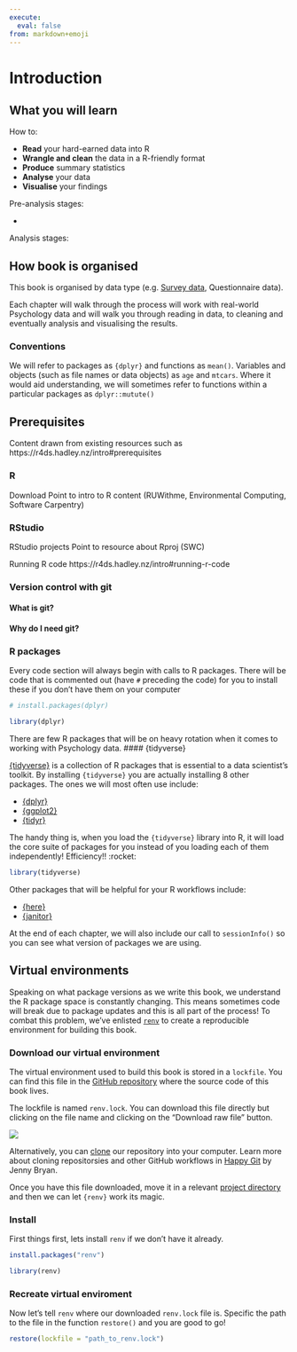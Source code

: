 ```yaml
---
execute:
  eval: false
from: markdown+emoji
---  
```


# Introduction {.unnumbered}

## What you will learn

How to: 

- **Read** your hard-earned data into R 
- **Wrangle and clean** the data in a R-friendly format
- **Produce** summary statistics
- **Analyse** your data
- **Visualise** your findings

Pre-analysis stages: 

- 

Analysis stages: 



<!-- Some simply, yet profound conceptual diagram that shows the reader all these processes -->

## How book is organised 

This book is organised by data type (e.g. [Survey data](survey.qmd), Questionnaire data). 

Each chapter will walk through the process will work with real-world Psychology data and will walk you through  reading in data, to cleaning and eventually analysis and visualising the results. 

### Conventions

We will refer to packages as `{dplyr}` and functions as `mean()`. Variables and objects (such as file names or data objects) as `age` and `mtcars`. Where it would aid understanding, we will sometimes refer to functions within a particular packages as `dplyr::mutute()`

## Prerequisites 

Content drawn from existing resources such as https://r4ds.hadley.nz/intro#prerequisites

### R 
Download 
Point to intro to R content (RUWithme, Environmental Computing, Software Carpentry)
	
### RStudio 
RStudio projects
Point to resource about Rproj (SWC)

Running R code
https://r4ds.hadley.nz/intro#running-r-code

### Version control with git

#### What is git?

#### Why do I need git?

<!-- Point to Happy with git R -->

### R packages

Every code section will always begin with calls to R packages. There will be code that is commented out (have `#` preceding the code) for you to install these if you don't have them on your computer

```r
# install.packages(dplyr)

library(dplyr)
```

There are few R packages that will be on heavy rotation when it comes to working with Psychology data. 
#### {tidyverse}

[{tidyverse}](https://www.tidyverse.org/) is a collection of R packages that is essential to a data scientist's toolkit. By installing `{tidyverse}` you are actually installing 8 other packages. The ones we will most often use include: 

- [{dplyr}](https://dplyr.tidyverse.org/)
- [{ggplot2}](https://ggplot2.tidyverse.org/)
- [{tidyr}](https://tidyr.tidyverse.org/)

The handy thing is, when you load the `{tidyverse}` library into R, it will load the core suite of packages for you instead of you loading each of them independently! Efficiency!! :rocket:

```r
library(tidyverse)
```

Other packages that will be helpful for your R workflows include: 

- [{here}](https://here.r-lib.org/)  
- [{janitor}](http://sfirke.github.io/janitor/)

At the end of each chapter, we will also include our call to `sessionInfo()` so you can see what version of packages we are using. 

## Virtual environments

Speaking on what package versions as we write this book, we understand the R package space is constantly changing. This means sometimes code will break due to package updates and this is all part of the process! To combat this problem, we've enlisted [`renv`](https://rstudio.github.io/renv/articles/renv.html#getting-started) to create a reproducible environment for building this book. 

### Download our virtual environment

The virtual environment used to build this book is stored in a `lockfile`. You can find this file in the [GitHub repository](https://github.com/unsw-edu-au/r4psych) where the source code of this book lives. 

The lockfile is named `renv.lock`. You can download this file directly but clicking on the file name and clicking on the "Download raw file" button.

![](images/renv.png)

Alternatively, you can [clone](https://happygitwithr.com/clone.html?q=clone#clone) our repository into your computer. Learn more about cloning repositorsies and other GitHub workflows in [Happy Git](https://happygitwithr.com/) by Jenny Bryan. 

Once you have this file downloaded, move it in a relevant [project directory]() and then we can let `{renv}` work its magic. 

### Install

First things first, lets install `renv` if we don't have it already. 

```r
install.packages("renv")

library(renv)
```

### Recreate virtual enviroment

Now let's tell `renv` where our downloaded `renv.lock` file is. Specific the path to the file in the function `restore()` and you are good to go!

```r
restore(lockfile = "path_to_renv.lock")
```





